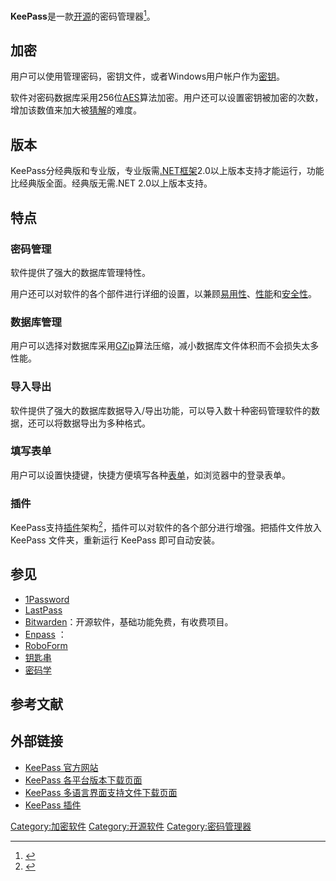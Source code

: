 {{NoteTA|G1=IT|G2=FL}}
'''KeePass'''是一款[[开源|开源]]的密码管理器<ref>{{cite news
|first= Kim
|last= Komanto
|title= Keep your e-mail account safe from hackers
|url= http://www.usatoday.com/tech/columnist/kimkomando/2008-10-02-safe-passwords_N.htm
|work= USA Today
|publisher= USATODAY.com:
|date= 2008-10-02
|accessdate= 2011-11-08
|language= en
|archive-date= 2011-10-11
|archive-url= https://web.archive.org/web/20111011002700/http://www.usatoday.com/tech/columnist/kimkomando/2008-10-02-safe-passwords_N.htm
|dead-url= no
}}</ref>。

{{Infobox software
| name = KeePass Password Safe
| title = 
| logo = [[File:KeePass_icon.png|64px]]
| screenshot = [[File:KeePass_Main.png|250px]]
| caption = KeePass 2.x主窗口（英文）
| collapsible = 
| developer = Dominik Reichl
| released = {{Start date and age|2003|11|16}}
| latest_release_version = 2.50<ref name="download">{{Cite web |url=https://keepass.info/download.html |title=存档副本 |access-date=2019-04-19 |archive-date=2021-01-31 |archive-url=https://web.archive.org/web/20210131080519/https://keepass.info/download.html }}</ref>
| latest_release_date = {{Start date and age|2022|01|09}}
| repo = [https://sourceforge.net/projects/keepass/files/KeePass%202.x/ Sourceforge]
| programming language = [[C_Sharp|C#]]（2.x版本）<br />[[C++|C++]]（1.x版本）
| operating system = [[跨平台|跨平台]]
| size = 2.0MB
| language = 超过50种语言<ref>{{Cite web |url=https://keepass.info/translations.html |title=存档副本 |access-date=2019-04-19 |archive-date=2021-01-28 |archive-url=https://web.archive.org/web/20210128152234/https://keepass.info/translations.html }}</ref>
| status = 支持，开发中
| genre = [[密码管理器|密码管理器]]
| license = [[GNU通用公共许可协议|GPLv2]]<ref>{{Cite web |url=https://keepass.info/help/v1/license.html |title=存档副本 |access-date=2022-01-10 |archive-date=2022-01-10 |archive-url=https://web.archive.org/web/20220110005752/https://keepass.info/help/v1/license.html }}</ref><ref>{{Cite web |url=https://keepass.info/help/v2/license.html |title=存档副本 |access-date=2022-01-10 |archive-date=2022-04-29 |archive-url=https://web.archive.org/web/20220429130706/https://keepass.info/help/v2/license.html }}</ref>
| website = {{URL|https://keepass.info/}}
}}

==加密==
用户可以使用管理密码，密钥文件，或者Windows用户帐户作为[[密钥|密钥]]。

软件对密码数据库采用256位[[AES|AES]]算法加密。用户还可以设置密钥被加密的次数，增加该数值来加大被[[猜解|猜解]]的难度。

== 版本 ==
KeePass分经典版和专业版，专业版需[[.NET框架|.NET框架]]2.0以上版本支持才能运行，功能比经典版全面。经典版无需.NET 2.0以上版本支持。

==特点==
=== 密码管理 ===
软件提供了强大的数据库管理特性。

用户还可以对软件的各个部件进行详细的设置，以兼顾[[易用性|易用性]]、[[性能|性能]]和[[安全性|安全性]]。

=== 数据库管理 ===
用户可以选择对数据库采用[[Gzip|GZip]]算法压缩，减小数据库文件体积而不会损失太多性能。

=== 导入导出 ===
软件提供了强大的数据库数据导入/导出功能，可以导入数十种密码管理软件的数据，还可以将数据导出为多种格式。

=== 填写表单 ===
用户可以设置快捷键，快捷方便填写各种[[表单|表单]]，如浏览器中的登录表单。

=== 插件 ===
KeePass支持[[插件|插件]]架构<ref>{{Cite web |url=http://keepass.info/help/v1/plugins.html |title=存档副本 |accessdate=2011-11-08 |archive-date=2020-11-19 |archive-url=https://web.archive.org/web/20201119062458/https://keepass.info/help/v1/plugins.html |dead-url=no }}</ref>，插件可以对软件的各个部分进行增强。把插件文件放入 KeePass 文件夹，重新运行 KeePass 即可自动安装。

==参见==
* [[1Password|1Password]]
* [[LastPass|LastPass]]
* [https://bitwarden.com/ Bitwarden]{{Wayback|url=https://bitwarden.com/ |date=20200519095354 }}：开源软件，基础功能免费，有收费项目。
* [https://www.enpass.io/ Enpass] {{Wayback|url=https://www.enpass.io/ |date=20210201180910 }}：
* [[RoboForm|RoboForm]]
* [[钥匙串_(OS_X)|钥匙串]]
* [[密码学|密码学]]

==参考文献==
<div class="references-small">
<references></references>
</div>

==外部链接==
* [https://keepass.info/ KeePass 官方网站] {{Wayback|url=https://keepass.info/ |date=20210204130313 }}{{en}}
* [https://keepass.info/download.html KeePass 各平台版本下载页面] {{Wayback|url=https://keepass.info/download.html |date=20210131080519 }}
* [https://keepass.info/translations.html KeePass 多语言界面支持文件下载页面] {{Wayback|url=https://keepass.info/translations.html |date=20210128152234 }}
* [https://keepass.info/plugins.html KeePass 插件] {{Wayback|url=https://keepass.info/plugins.html |date=20210206130813 }}

{{Password managers}}

[[Category:加密软件|Category:加密软件]]
[[Category:开源软件|Category:开源软件]]
[[Category:密码管理器|Category:密码管理器]]
